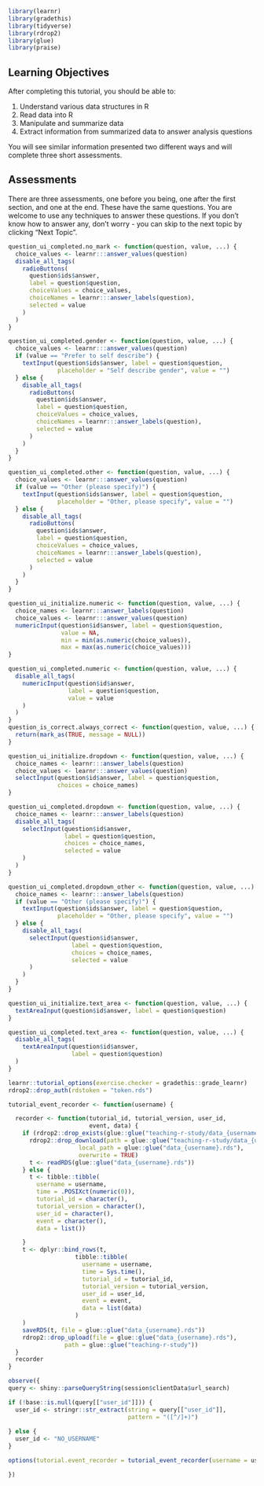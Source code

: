 
```r
library(learnr)
library(gradethis)
library(tidyverse)
library(rdrop2)
library(glue)
library(praise)
```

## Learning Objectives

After completing this tutorial, you should be able to:

1. Understand various data structures in R
2. Read data into R
3. Manipulate and summarize data
4. Extract information from summarized data to answer analysis questions

You will see similar information presented two different ways and will complete three short assessments.

## Assessments

There are three assessments, one before you being, one after the first section, and one at the end. These have the same questions. You are welcome to use any techniques to answer these questions. If you don't know how to answer any, don't worry - you can skip to the next topic by clicking "Next Topic".

```r
question_ui_completed.no_mark <- function(question, value, ...) {
  choice_values <- learnr:::answer_values(question)
  disable_all_tags(
    radioButtons(
      question$ids$answer,
      label = question$question,
      choiceValues = choice_values,
      choiceNames = learnr:::answer_labels(question),
      selected = value
    )
  )
}

question_ui_completed.gender <- function(question, value, ...) {
  choice_values <- learnr:::answer_values(question)
  if (value == "Prefer to self describe") {
    textInput(question$ids$answer, label = question$question, 
              placeholder = "Self describe gender", value = "")
  } else {
    disable_all_tags(
      radioButtons(
        question$ids$answer,
        label = question$question,
        choiceValues = choice_values,
        choiceNames = learnr:::answer_labels(question),
        selected = value
      )
    )
  }
}

question_ui_completed.other <- function(question, value, ...) {
  choice_values <- learnr:::answer_values(question)
  if (value == "Other (please specify)") {
    textInput(question$ids$answer, label = question$question, 
              placeholder = "Other, please specify", value = "")
  } else {
    disable_all_tags(
      radioButtons(
        question$ids$answer,
        label = question$question,
        choiceValues = choice_values,
        choiceNames = learnr:::answer_labels(question),
        selected = value
      )
    )
  }
}

question_ui_initialize.numeric <- function(question, value, ...) {
  choice_names <- learnr:::answer_labels(question)
  choice_values <- learnr:::answer_values(question)
  numericInput(question$id$answer, label = question$question,
               value = NA,
               min = min(as.numeric(choice_values)),
               max = max(as.numeric(choice_values)))
}

question_ui_completed.numeric <- function(question, value, ...) {
  disable_all_tags(
    numericInput(question$id$answer,
                 label = question$question,
                 value = value
    )
  )
}
question_is_correct.always_correct <- function(question, value, ...) {
  return(mark_as(TRUE, message = NULL))
}

question_ui_initialize.dropdown <- function(question, value, ...) {
  choice_names <- learnr:::answer_labels(question)
  choice_values <- learnr:::answer_values(question)
  selectInput(question$id$answer, label = question$question,
              choices = choice_names)
}

question_ui_completed.dropdown <- function(question, value, ...) {
  choice_names <- learnr:::answer_labels(question)
  disable_all_tags(
    selectInput(question$id$answer,
                label = question$question,
                choices = choice_names, 
                selected = value
    )
  )
}

question_ui_completed.dropdown_other <- function(question, value, ...) {
  choice_names <- learnr:::answer_labels(question)
  if (value == "Other (please specify)") {
    textInput(question$ids$answer, label = question$question, 
              placeholder = "Other, please specify", value = "")
  } else {
    disable_all_tags(
      selectInput(question$id$answer,
                  label = question$question,
                  choices = choice_names, 
                  selected = value
      )
    )
  }
}

question_ui_initialize.text_area <- function(question, value, ...) {
  textAreaInput(question$id$answer, label = question$question)
}

question_ui_completed.text_area <- function(question, value, ...) {
  disable_all_tags(
    textAreaInput(question$id$answer,
                  label = question$question)
  )
}

```

<!-- ## Log In -->

<!-- Welcome to the Introduction to R modules! To begin, create a username so that you can return later. If you already have a username, click "I am a returning user" below. -->

<!-- ```{r, echo = FALSE} -->
<!-- usernames <- read_csv("usernames.csv") -->
<!-- conditionalPanel("input.return == 0",  -->
<!--                  textInput("user_new", "User Name"), -->
<!--                  uiOutput("username"), -->
<!--                  actionButton("submit", "Submit"), -->
<!--                  br(), br(), -->
<!--                  actionButton("return", "I am a returning user") -->
<!-- ) -->
<!-- conditionalPanel("input.return != 0", -->
<!--                  textInput("user", "User Name"), -->
<!--                  actionButton("login", "Login")) -->
<!-- ``` -->


<!-- ```{r, context = "server"} -->
<!-- output$user <- renderUI({ -->
<!--   if (input$user_new %in% usernames$username) { -->
<!--     "Username is already taken, please enter a different one." -->
<!--   } else { -->
<!--     "" -->
<!--   } -->
<!-- }) -->
<!-- ``` -->


<!-- ```{r, context = "server"} -->
<!-- user <- reactive({ -->
<!--   if (input$user_new == "") { -->
<!--     glue("{sample(praise_parts$adjective, 1)}{sample(1:10000, 1)}") -->
<!--   } else input$user_new -->
<!-- }) -->

<!-- observe({ -->
<!--   updateTextInput(session, "user_new", placeholder = user()) -->
<!-- }) -->

<!-- <!-- ``` -->

```r

learnr::tutorial_options(exercise.checker = gradethis::grade_learnr)
rdrop2::drop_auth(rdstoken = "token.rds")

tutorial_event_recorder <- function(username) {

  recorder <- function(tutorial_id, tutorial_version, user_id,
                       event, data) {
    if (rdrop2::drop_exists(glue::glue("teaching-r-study/data_{username}.rds"))) {
      rdrop2::drop_download(path = glue::glue("teaching-r-study/data_{username}.rds"),
                    local_path = glue::glue("data_{username}.rds"),
                    overwrite = TRUE)
      t <- readRDS(glue::glue("data_{username}.rds"))
    } else {
      t <- tibble::tibble(
        username = username,
        time = .POSIXct(numeric(0)),
        tutorial_id = character(),
        tutorial_version = character(),
        user_id = character(),
        event = character(),
        data = list())

    }
    t <- dplyr::bind_rows(t,
                   tibble::tibble(
                     username = username,
                     time = Sys.time(),
                     tutorial_id = tutorial_id,
                     tutorial_version = tutorial_version,
                     user_id = user_id,
                     event = event,
                     data = list(data)
                   )
    )
    saveRDS(t, file = glue::glue("data_{username}.rds"))
    rdrop2::drop_upload(file = glue::glue("data_{username}.rds"),
                path = glue::glue("teaching-r-study"))
  }
  recorder
}

```


<!-- # Local stuff -->
<!-- # ```{r setup, include=FALSE} -->
<!-- #  -->
<!-- # rdrop2::drop_auth(rdstoken = "../token.rds") -->
<!-- #  -->
<!-- # learnr::tutorial_options(exercise.checker = gradethis::grade_learnr) -->
<!-- #  -->
<!-- # tutorial_event_recorder <- function(username) { -->
<!-- #  -->
<!-- #   recorder <- function(tutorial_id, tutorial_version, user_id, -->
<!-- #                        event, data) { -->
<!-- #     if (file.exists(glue("../jdtrat_additions/test_url_user/data_{username}.rds"))) { -->
<!-- #       t <- readRDS(glue("../jdtrat_additions/test_url_user/data_{username}.rds")) -->
<!-- #     } else { -->
<!-- #       t <- tibble::tibble( -->
<!-- #         session = runif(1) * 1e10, -->
<!-- #         username = username, -->
<!-- #         time = .POSIXct(numeric(0)), -->
<!-- #         tutorial_id = character(), -->
<!-- #         tutorial_version = character(), -->
<!-- #         user_id = character(), -->
<!-- #         event = character(), -->
<!-- #         data = list()) -->
<!-- #  -->
<!-- #     } -->
<!-- #     t <- bind_rows(t, -->
<!-- #                    tibble::tibble( -->
<!-- #                      time = Sys.time(), -->
<!-- #                      tutorial_id = tutorial_id, -->
<!-- #                      tutorial_version = tutorial_version, -->
<!-- #                      user_id = user_id, -->
<!-- #                      event = event, -->
<!-- #                      data = list(data) -->
<!-- #                    ) -->
<!-- #     ) -->
<!-- #     saveRDS(t, file = glue("../jdtrat_additions/test_url_user/data_{username}.rds")) -->
<!-- #   } -->
<!-- #   recorder -->
<!-- # } -->
<!-- #  -->
<!-- #  -->
<!-- # ``` -->

```r

observe({
query <- shiny::parseQueryString(session$clientData$url_search)

if (!base::is.null(query[["user_id"]])) {
  user_id <- stringr::str_extract(string = query[["user_id"]], 
                                  pattern = "([^/]+)")
    
} else {
  user_id <- "NO_USERNAME"
}

options(tutorial.event_recorder = tutorial_event_recorder(username = user_id))

})


```

